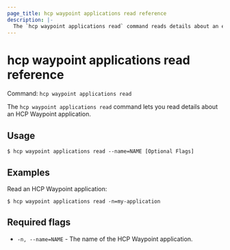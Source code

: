 ```yaml
---
page_title: hcp waypoint applications read reference
description: |-
  The `hcp waypoint applications read` command reads details about an existing HCP Waypoint application.
---
```


# hcp waypoint applications read reference

Command: `hcp waypoint applications read` 

The `hcp waypoint applications read` command lets you read details about an HCP
Waypoint application.

## Usage

```shell-session
$ hcp waypoint applications read --name=NAME [Optional Flags]
```

## Examples

Read an HCP Waypoint application:

```shell-session
$ hcp waypoint applications read -n=my-application
```

## Required flags

- `-n, --name=NAME` - The name of the HCP Waypoint application.

